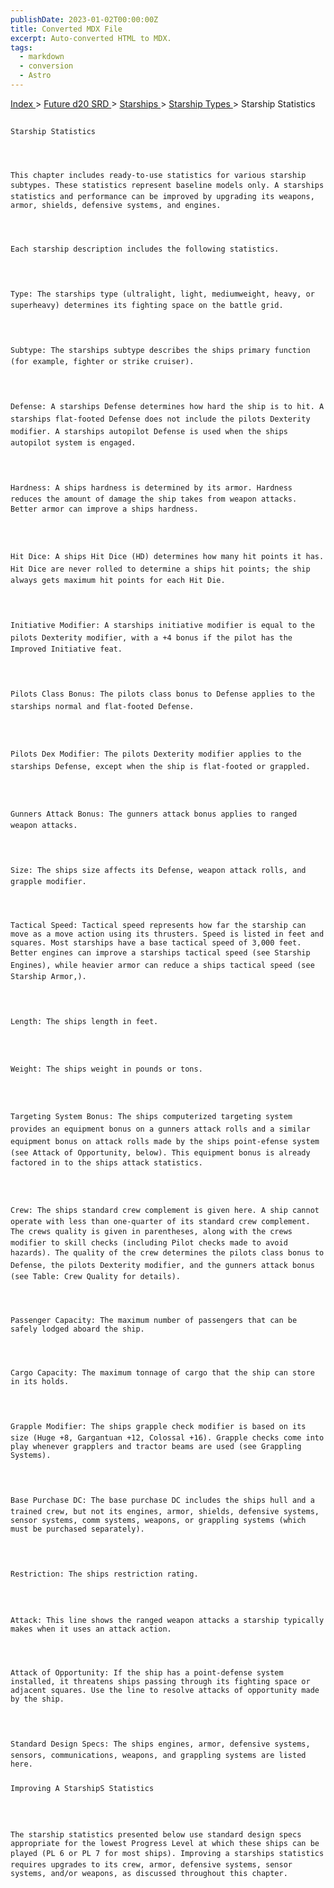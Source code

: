```yaml
---
publishDate: 2023-01-02T00:00:00Z
title: Converted MDX File
excerpt: Auto-converted HTML to MDX.
tags:
  - markdown
  - conversion
  - Astro
---
```


[
Index
](-index) >
[
Future d20 SRD
](future-d20-srd-index) >
[
Starships
](future-d20-srd-starships-index) >
[
Starship Types
](future-d20-srd-starships-starship-types-index) > Starship Statistics

##

    Starship Statistics




    This chapter includes ready-to-use statistics for various starship subtypes. These statistics represent baseline models only. A starships statistics and performance can be improved by upgrading its weapons, armor, shields, defensive systems, and engines.




    Each starship description includes the following statistics.




    Type: The starships type (ultralight, light, mediumweight, heavy, or superheavy) determines its fighting space on the battle grid.




    Subtype: The starships subtype describes the ships primary function (for example, fighter or strike cruiser).




    Defense: A starships Defense determines how hard the ship is to hit. A starships flat-footed Defense does not include the pilots Dexterity modifier. A starships autopilot Defense is used when the ships autopilot system is engaged.




    Hardness: A ships hardness is determined by its armor. Hardness reduces the amount of damage the ship takes from weapon attacks. Better armor can improve a ships hardness.




    Hit Dice: A ships Hit Dice (HD) determines how many hit points it has. Hit Dice are never rolled to determine a ships hit points; the ship always gets maximum hit points for each Hit Die.




    Initiative Modifier: A starships initiative modifier is equal to the pilots Dexterity modifier, with a +4 bonus if the pilot has the Improved Initiative feat.




    Pilots Class Bonus: The pilots class bonus to Defense applies to the starships normal and flat-footed Defense.




    Pilots Dex Modifier: The pilots Dexterity modifier applies to the starships Defense, except when the ship is flat-footed or grappled.




    Gunners Attack Bonus: The gunners attack bonus applies to ranged weapon attacks.




    Size: The ships size affects its Defense, weapon attack rolls, and grapple modifier.




    Tactical Speed: Tactical speed represents how far the starship can move as a move action using its thrusters. Speed is listed in feet and squares. Most starships have a base tactical speed of 3,000 feet. Better engines can improve a starships tactical speed (see Starship Engines), while heavier armor can reduce a ships tactical speed (see Starship Armor,).




    Length: The ships length in feet.




    Weight: The ships weight in pounds or tons.




    Targeting System Bonus: The ships computerized targeting system provides an equipment bonus on a gunners attack rolls and a similar equipment bonus on attack rolls made by the ships point-efense system (see Attack of Opportunity, below). This equipment bonus is already factored in to the ships attack statistics.




    Crew: The ships standard crew complement is given here. A ship cannot operate with less than one-quarter of its standard crew complement. The crews quality is given in parentheses, along with the crews modifier to skill checks (including Pilot checks made to avoid hazards). The quality of the crew determines the pilots class bonus to Defense, the pilots Dexterity modifier, and the gunners attack bonus (see Table: Crew Quality for details).




    Passenger Capacity: The maximum number of passengers that can be safely lodged aboard the ship.




    Cargo Capacity: The maximum tonnage of cargo that the ship can store in its holds.




    Grapple Modifier: The ships grapple check modifier is based on its size (Huge +8, Gargantuan +12, Colossal +16). Grapple checks come into play whenever grapplers and tractor beams are used (see Grappling Systems).




    Base Purchase DC: The base purchase DC includes the ships hull and a trained crew, but not its engines, armor, shields, defensive systems, sensor systems, comm systems, weapons, or grappling systems (which must be purchased separately).




    Restriction: The ships restriction rating.




    Attack: This line shows the ranged weapon attacks a starship typically makes when it uses an attack action.




    Attack of Opportunity: If the ship has a point-defense system installed, it threatens ships passing through its fighting space or adjacent squares. Use the line to resolve attacks of opportunity made by the ship.




    Standard Design Specs: The ships engines, armor, defensive systems, sensors, communications, weapons, and grappling systems are listed here.

###

    Improving A StarshipS Statistics




    The starship statistics presented below use standard design specs appropriate for the lowest Progress Level at which these ships can be played (PL 6 or PL 7 for most ships). Improving a starships statistics requires upgrades to its crew, armor, defensive systems, sensor systems, and/or weapons, as discussed throughout this chapter.
